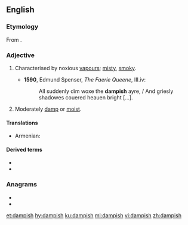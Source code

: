 ==English==

===Etymology===
From {{suffix|damp|ish|lang=en}}.

===Adjective===
{{en-adj}}

# {{label|en|obsolete}} Characterised by noxious [[vapour]]s; [[misty]], [[smoky]].
#* '''1590''', Edmund Spenser, ''The Faerie Queene'', III.iv:
#*: All suddenly dim woxe the '''dampish''' ayre, / And griesly shadowes couered heauen bright [...].
# Moderately [[damp]] or [[moist]].

====Translations====
{{trans-top|moderately damp or moist}}
* Armenian: {{t+|hy|խոնավավուն}}
{{trans-mid}}
{{trans-bottom}}

====Derived terms====
* {{l|en|dampishly}}
* {{l|en|dampishness}}

===Anagrams===
* {{l|en|amphids}}
* {{l|en|phasmid}}

[[et:dampish]]
[[hy:dampish]]
[[ku:dampish]]
[[ml:dampish]]
[[vi:dampish]]
[[zh:dampish]]